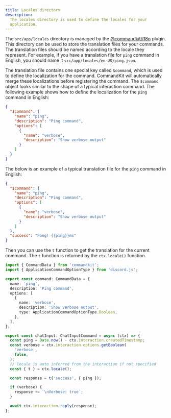 ```yaml
---
title: Locales directory
description:
  The locales directory is used to define the locales for your
  application.
---
```


The `src/app/locales` directory is managed by the
[@commandkit/i18n](../06-plugins/official-plugins/02-i18n.mdx) plugin.
This directory can be used to store the translation files for your
commands. The translation files should be named according to the
locale they represent. For example, if you have a translation file for
`ping` command in English, you should name it
`src/app/locales/en-US/ping.json`.

The translation file contains one special key called `$command`, which
is used to define the localization for the command. CommandKit will
automatically merge these localizations before registering the
command. The `$command` object looks similar to the shape of a typical
interaction command. The following example shows how to define the
localization for the `ping` command in English:

```json title="src/app/locales/en-US/ping.json"
{
  "$command": {
    "name": "ping",
    "description": "Ping command",
    "options": [
      {
        "name": "verbose",
        "description": "Show verbose output"
      }
    ]
  }
}
```

The below is an example of a typical translation file for the `ping`
command in English:

```json title="src/app/locales/en/ping.json"
{
  "$command": {
    "name": "ping",
    "description": "Ping command",
    "options": [
      {
        "name": "verbose",
        "description": "Show verbose output"
      }
    ]
  },
  "success": "Pong! {{ping}}ms"
}
```

Then you can use the `t` function to get the translation for the
current command. The `t` function is returned by the `ctx.locale()`
function.

```ts title="src/app/commands/ping.ts"
import { CommandData } from 'commandkit';
import { ApplicationCommandOptionType } from 'discord.js';

export const command: CommandData = {
  name: 'ping',
  description: 'Ping command',
  options: [
    {
      name: 'verbose',
      description: 'Show verbose output',
      type: ApplicationCommandOptionType.Boolean,
    },
  ],
};

export const chatInput: ChatInputCommand = async (ctx) => {
  const ping = Date.now() - ctx.interaction.createdTimestamp;
  const verbose = ctx.interaction.options.getBoolean(
    'verbose',
    false,
  );
  // locale is auto inferred from the interaction if not specified
  const { t } = ctx.locale();

  const response = t('success', { ping });

  if (verbose) {
    response += `\nVerbose: true`;
  }

  await ctx.interaction.reply(response);
};
```
